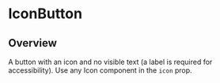 
<Meta of={IconButtonStories} />

# IconButton

<ResourceLinks
  sourceCode="https://github.com/cultureamp/kaizen-design-system/tree/main/packages/components/src/Button/IconButton"
  figma="https://www.figma.com/file/ZRfnoNUXbGZv4eVWLbF4Az/%F0%9F%96%BC%EF%B8%8F-Component-Gallery?type=design&node-id=5-539&mode=design&t=HKGcnRVyIDipQ2OI-0"
  designGuidelines="https://cultureamp.atlassian.net/wiki/spaces/DesignSystem/pages/3062890984/Button"
  className="!mb-8"
/>


<Installation
  installCommand="pnpm add @kaizen/components"
  importStatement='import { IconButton } from "@kaizen/components"'
/>

## Overview

A button with an icon and no visible text (a label is required for accessibility).
Use any <LinkTo pageId="components-icons">Icon</LinkTo> component in the `icon` prop.

<Canvas of={IconButtonStories.Playground} />
<Controls of={IconButtonStories.Playground} />
